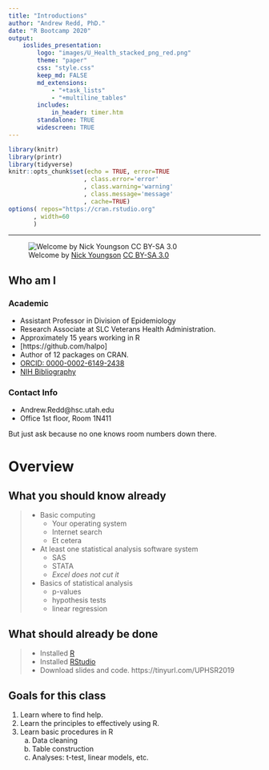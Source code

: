 ```yaml
---
title: "Introductions"
author: "Andrew Redd, PhD."
date: "R Bootcamp 2020"
output: 
    ioslides_presentation:
        logo: "images/U_Health_stacked_png_red.png"
        theme: "paper"
        css: "style.css"
        keep_md: FALSE
        md_extensions: 
            - "+task_lists"
            - "+multiline_tables"
        includes:
            in_header: timer.htm
        standalone: TRUE
        widescreen: TRUE
---
```


```r
library(knitr)
library(printr)
library(tidyverse)
knitr::opts_chunk$set(echo = TRUE, error=TRUE
                     , class.error='error'
                     , class.warning='warning'
                     , class.message='message'
                     , cache=TRUE)
options( repos="https://cran.rstudio.org"
       , width=60
       )
```

-----

![Welcome by [Nick Youngson](http://www.nyphotographic.com/) [CC BY-SA 3.0](http://creativecommons.org/licenses/by-sa/3.0/)](images/welcome50.jpg){.fullpage}

## Who am I

### Academic

* Assistant Professor in Division of Epidemiology
* Research Associate at SLC Veterans Health Administration.
* Approximately 15 years working in R
* [https://github.com/halpo]
* Author of 12 packages on CRAN.
* [ORCID: 0000-0002-6149-2438](https://orcid.org/0000-0002-6149-2438/print)
* [NIH Bibliography](https://www.ncbi.nlm.nih.gov/myncbi/andrew.redd.2/bibliography/public/)

### Contact Info

* Andrew.Redd@hsc.utah.edu
* Office 1st floor, Room 1N411

<div class="notes">
But just ask because no one knows room numbers down there.
</div>


# Overview

## What you should know already

> * Basic computing
>   + Your operating system
>   + Internet search
>   + Et cetera
> * At least one statistical analysis software system
>   + SAS
>   + STATA
>   + *Excel does not cut it*
> * Basics of statistical analysis
>   + p-values
>   + hypothesis tests
>   + linear regression

## What should already be done

> - Installed [R](https://cran.r-project.org)
> - Installed [RStudio](https://rstudio.org)
> - Download slides and code. https://tinyurl.com/UPHSR2019

## Goals for this class

1. Learn where to find help.
2. Learn the principles to effectively using R.
3. Learn basic procedures in R
    a. Data cleaning
    b. Table construction
    c. Analyses: t-test, linear models, etc.

